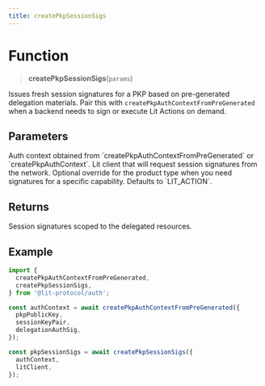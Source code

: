 ```yaml
---
title: createPkpSessionSigs
---
```


# Function

> **createPkpSessionSigs**(`params`)

Issues fresh session signatures for a PKP based on pre-generated delegation materials. Pair this with `createPkpAuthContextFromPreGenerated` when a backend needs to sign or execute Lit Actions on demand.

## Parameters

<ParamField path="params.authContext" type="AuthContext" required>
  Auth context obtained from `createPkpAuthContextFromPreGenerated` or `createPkpAuthContext`.
</ParamField>

<ParamField path="params.litClient" type="LitClient" required>
  Lit client that will request session signatures from the network.
</ParamField>

<ParamField path="params.product" type="'DECRYPTION' | 'SIGN' | 'LIT_ACTION' | 'SIGN_SESSION_KEY'">
  Optional override for the product type when you need signatures for a specific capability. Defaults to `LIT_ACTION`.
</ParamField>

## Returns

<ResponseField name="sessionSigs" type="SessionSigsMap">
  Session signatures scoped to the delegated resources.
</ResponseField>

## Example

```ts
import {
  createPkpAuthContextFromPreGenerated,
  createPkpSessionSigs,
} from '@lit-protocol/auth';

const authContext = await createPkpAuthContextFromPreGenerated({
  pkpPublicKey,
  sessionKeyPair,
  delegationAuthSig,
});

const pkpSessionSigs = await createPkpSessionSigs({
  authContext,
  litClient,
});
```
